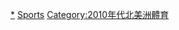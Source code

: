 {{portal box|北美洲|體育運動}}
{{Year by category
| m = 2
| c = 0
| d = 1
| y = 3
| cat = 北美洲體育
| sortkey = 北美洲體育
| in = 
| parent = 各年份北美洲體育
| subcat = 2013年北美洲
}}

[[Category:2013年體育|*]]
[[Category:2013年北美洲|Sports]]
[[Category:2010年代北美洲體育|Category:2010年代北美洲體育]]